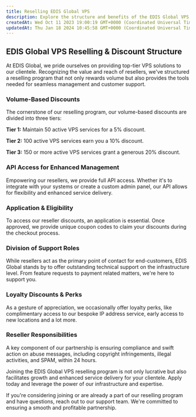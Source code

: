 ```yaml
---
title: Reselling EDIS Global VPS
description: Explore the structure and benefits of the EDIS Global VPS reselling program. Learn about volume discounts, API access, support responsibilities, and more.
createdAt: Wed Oct 11 2023 19:00:19 GMT+0000 (Coordinated Universal Time)
updatedAt: Thu Jan 18 2024 10:45:58 GMT+0000 (Coordinated Universal Time)
---
```


## **EDIS Global VPS Reselling & Discount Structure**

At EDIS Global, we pride ourselves on providing top-tier VPS solutions to our clientele. Recognizing the value and reach of resellers, we've structured a reselling program that not only rewards volume but also provides the tools needed for seamless management and customer support.

### **Volume-Based Discounts**

The cornerstone of our reselling program, our volume-based discounts are divided into three tiers:

**Tier 1:** Maintain 50 active VPS services for a 5% discount.

**Tier 2:** 100 active VPS services earn you a 10% discount.

**Tier 3:** 150 or more active VPS services grant a generous 20% discount.

### **API Access for Enhanced Management**

Empowering our resellers, we provide full API access. Whether it's to integrate with your systems or create a custom admin panel, our API allows for flexibility and enhanced service delivery.

### **Application & Eligibility**

To access our reseller discounts, an application is essential. Once approved, we provide unique coupon codes to claim your discounts during the checkout process.

### **Division of Support Roles**

While resellers act as the primary point of contact for end-customers, EDIS Global stands by to offer outstanding technical support on the infrastructure level. From feature requests to payment related matters, we're here to support you.

### **Loyalty Discounts & Perks**

As a gesture of appreciation, we occasionally offer loyalty perks, like complimentary access to our bespoke IP address service, early access to new locations and a lot more.

### **Reseller Responsibilities**

A key component of our partnership is ensuring compliance and swift action on abuse messages, including copyright infringements, illegal activities, and SPAM, within 24 hours.

Joining the EDIS Global VPS reselling program is not only lucrative but also facilitates growth and enhanced service delivery for your clientele. Apply today and leverage the power of our infrastructure and expertise.

If you're considering joining or are already a part of our reselling program and have questions, reach out to our support team. We're committed to ensuring a smooth and profitable partnership.
